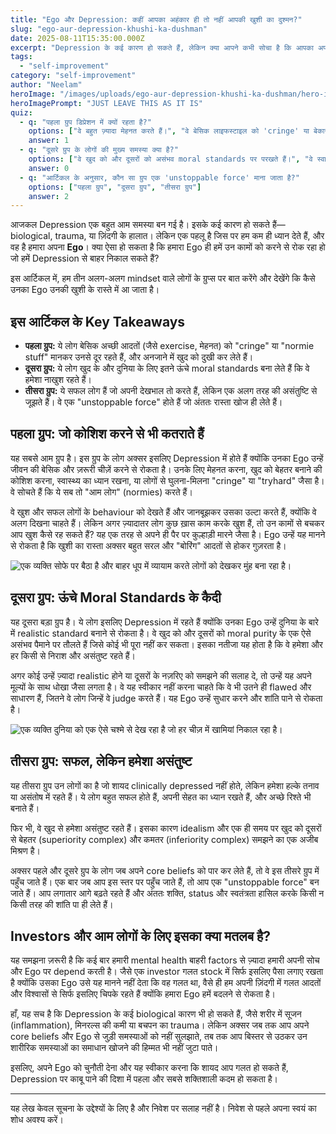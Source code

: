```yaml
---
title: "Ego और Depression: कहीं आपका अहंकार ही तो नहीं आपकी खुशी का दुश्मन?"
slug: "ego-aur-depression-khushi-ka-dushman"
date: 2025-08-11T15:35:00.000Z
excerpt: "Depression के कई कारण हो सकते हैं, लेकिन क्या आपने कभी सोचा है कि आपका अपना Ego भी इसकी एक बड़ी वजह हो सकता है? यह आर्टिकल बताता है कि कैसे तीन तरह के लोगों का Ego उनकी खुशी के रास्ते में आ जाता है।"
tags:
  - "self-improvement"
category: "self-improvement"
author: "Neelam"
heroImage: "/images/uploads/ego-aur-depression-khushi-ka-dushman/hero-image.jpg"
heroImagePrompt: "JUST LEAVE THIS AS IT IS"
quiz:
  - q: "पहला ग्रुप डिप्रेशन में क्यों रहता है?"
    options: ["वे बहुत ज़्यादा मेहनत करते हैं।", "वे बेसिक लाइफस्टाइल को 'cringe' या बेकार समझते हैं।", "उनके पास अवास्तविक नैतिक मानक हैं।"]
    answer: 1
  - q: "दूसरे ग्रुप के लोगों की मुख्य समस्या क्या है?"
    options: ["वे खुद को और दूसरों को असंभव moral standards पर परखते हैं।", "वे स्वास्थ्य का ध्यान नहीं रखते।", "वे समाज में घुलना-मिलना पसंद नहीं करते।"]
    answer: 0
  - q: "आर्टिकल के अनुसार, कौन सा ग्रुप एक 'unstoppable force' माना जाता है?"
    options: ["पहला ग्रुप", "दूसरा ग्रुप", "तीसरा ग्रुप"]
    answer: 2
---
```


आजकल Depression एक बहुत आम समस्या बन गई है। इसके कई कारण हो सकते हैं—biological, trauma, या ज़िंदगी के हालात। लेकिन एक पहलू है जिस पर हम कम ही ध्यान देते हैं, और वह है हमारा अपना **Ego**। क्या ऐसा हो सकता है कि हमारा Ego ही हमें उन कामों को करने से रोक रहा हो जो हमें Depression से बाहर निकाल सकते हैं?

इस आर्टिकल में, हम तीन अलग-अलग mindset वाले लोगों के ग्रुप्स पर बात करेंगे और देखेंगे कि कैसे उनका Ego उनकी खुशी के रास्ते में आ जाता है।

## इस आर्टिकल के Key Takeaways

*   **पहला ग्रुप:** ये लोग बेसिक अच्छी आदतों (जैसे exercise, मेहनत) को "cringe" या "normie stuff" मानकर उनसे दूर रहते हैं, और अनजाने में खुद को दुखी कर लेते हैं।
*   **दूसरा ग्रुप:** ये लोग खुद के और दुनिया के लिए इतने ऊंचे moral standards बना लेते हैं कि वे हमेशा नाखुश रहते हैं।
*   **तीसरा ग्रुप:** ये सफल लोग हैं जो अपनी देखभाल तो करते हैं, लेकिन एक अलग तरह की असंतुष्टि से जूझते हैं। वे एक "unstoppable force" होते हैं जो अंततः रास्ता खोज ही लेते हैं।

## पहला ग्रुप: जो कोशिश करने से भी कतराते हैं

यह सबसे आम ग्रुप है। इस ग्रुप के लोग अक्सर इसलिए Depression में होते हैं क्योंकि उनका Ego उन्हें जीवन की बेसिक और ज़रूरी चीज़ें करने से रोकता है। उनके लिए मेहनत करना, खुद को बेहतर बनाने की कोशिश करना, स्वास्थ्य का ध्यान रखना, या लोगों से घुलना-मिलना "cringe" या "tryhard" जैसा है। वे सोचते हैं कि ये सब तो "आम लोग" (normies) करते हैं।

वे खुश और सफल लोगों के behaviour को देखते हैं और जानबूझकर उसका उल्टा करते हैं, क्योंकि वे अलग दिखना चाहते हैं। लेकिन अगर ज़्यादातर लोग कुछ ख़ास काम करके खुश हैं, तो उन कामों से बचकर आप खुश कैसे रह सकते हैं? यह एक तरह से अपने ही पैर पर कुल्हाड़ी मारने जैसा है। Ego उन्हें यह मानने से रोकता है कि खुशी का रास्ता अक्सर बहुत सरल और "बोरिंग" आदतों से होकर गुज़रता है।

![एक व्यक्ति सोफे पर बैठा है और बाहर धूप में व्यायाम करते लोगों को देखकर मुंह बना रहा है।](/images/uploads/ego-aur-depression-khushi-ka-dushman/ego-vs-action.png)

## दूसरा ग्रुप: ऊंचे Moral Standards के कैदी

यह दूसरा बड़ा ग्रुप है। ये लोग इसलिए Depression में रहते हैं क्योंकि उनका Ego उन्हें दुनिया के बारे में realistic standard बनाने से रोकता है। वे खुद को और दूसरों को moral purity के एक ऐसे असंभव पैमाने पर तौलते हैं जिसे कोई भी पूरा नहीं कर सकता। इसका नतीजा यह होता है कि वे हमेशा और हर किसी से निराश और असंतुष्ट रहते हैं।

अगर कोई उन्हें ज़्यादा realistic होने या दूसरों के नज़रिए को समझने की सलाह दे, तो उन्हें यह अपने मूल्यों के साथ धोखा जैसा लगता है। वे यह स्वीकार नहीं करना चाहते कि वे भी उतने ही flawed और साधारण हैं, जितने वे लोग जिन्हें वे judge करते हैं। यह Ego उन्हें सुधार करने और शांति पाने से रोकता है।

![एक व्यक्ति दुनिया को एक ऐसे चश्मे से देख रहा है जो हर चीज़ में खामियां निकाल रहा है।](/images/uploads/ego-aur-depression-khushi-ka-dushman/unrealistic-standards.png)

## तीसरा ग्रुप: सफल, लेकिन हमेशा असंतुष्ट

यह तीसरा ग्रुप उन लोगों का है जो शायद clinically depressed नहीं होते, लेकिन हमेशा हल्के तनाव या असंतोष में रहते हैं। ये लोग बहुत सफल होते हैं, अपनी सेहत का ध्यान रखते हैं, और अच्छे रिश्ते भी बनाते हैं।

फिर भी, वे खुद से हमेशा असंतुष्ट रहते हैं। इसका कारण idealism और एक ही समय पर खुद को दूसरों से बेहतर (superiority complex) और कमतर (inferiority complex) समझने का एक अजीब मिश्रण है।

अक्सर पहले और दूसरे ग्रुप के लोग जब अपने core beliefs को पार कर लेते हैं, तो वे इस तीसरे ग्रुप में पहुँच जाते हैं। एक बार जब आप इस स्तर पर पहुँच जाते हैं, तो आप एक "unstoppable force" बन जाते हैं। आप लगातार आगे बढ़ते रहते हैं और अंततः शक्ति, status और स्वतंत्रता हासिल करके किसी न किसी तरह की शांति पा ही लेते हैं।

## Investors और आम लोगों के लिए इसका क्या मतलब है?

यह समझना ज़रूरी है कि कई बार हमारी mental health बाहरी factors से ज़्यादा हमारी अपनी सोच और Ego पर depend करती है। जैसे एक investor गलत stock में सिर्फ इसलिए पैसा लगाए रखता है क्योंकि उसका Ego उसे यह मानने नहीं देता कि वह गलत था, वैसे ही हम अपनी ज़िंदगी में गलत आदतों और विश्वासों से सिर्फ इसलिए चिपके रहते हैं क्योंकि हमारा Ego हमें बदलने से रोकता है।

हाँ, यह सच है कि Depression के कई biological कारण भी हो सकते हैं, जैसे शरीर में सूजन (inflammation), मिनरल्स की कमी या बचपन का trauma। लेकिन अक्सर जब तक आप अपने core beliefs और Ego से जुड़ी समस्याओं को नहीं सुलझाते, तब तक आप बिस्तर से उठकर उन शारीरिक समस्याओं का समाधान खोजने की हिम्मत भी नहीं जुटा पाते।

इसलिए, अपने Ego को चुनौती देना और यह स्वीकार करना कि शायद आप गलत हो सकते हैं, Depression पर काबू पाने की दिशा में पहला और सबसे शक्तिशाली कदम हो सकता है।

---
यह लेख केवल सूचना के उद्देश्यों के लिए है और निवेश पर सलाह नहीं है। निवेश से पहले अपना स्वयं का शोध अवश्य करें।
